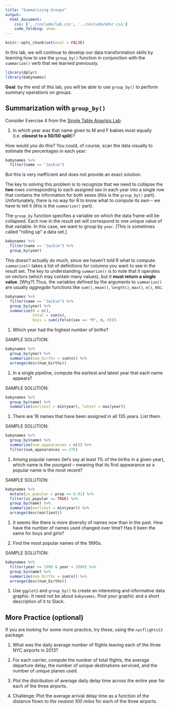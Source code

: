 ```yaml
---
title: "Summarizing Groups"
output:
  html_document:
    css: ['../include/lab.css', '../include/mdsr.css']
    code_folding: show
---
```


```r
knitr::opts_chunk$set(eval = FALSE)
```

In this lab, we will continue to develop our data transformation skills by learning how to use the `group_by()` function in conjunction with the `summarize()` verb that we learned previously. 

```r
library(dplyr)
library(babynames)
```

**Goal**: by the end of this lab, you will be able to use `group_by()` to perform summary operations on groups. 

## Summarization with `group_by()` 

Consider Exercise 4 from the [Single Table Anaylsis Lab](lab-single_table.html): 

#. In which year was that name given to M and F babies most equally (i.e. **closest to a 50/50 split**)?

How would you do this? You could, of course, scan the data visually to estimate the percentages in each year:

```r
babynames %>%
  filter(name == "Jackie")
```

But this is very inefficient and does not provide an exact solution. 

The key to solving this problem is to recognize that we need to collapse the **two** rows corresponding to each assigned sex in each year into a single row that contains the information for both sexes (this is the `group_by()` part). Unfortunately, there is no way for R to know what to compute its own -- we have to tell it (this is the `summarize()` part). 

The `group_by` function specifies a variable on which the data frame will be collapsed. Each row in the result set will correspond to one unique value of that variable. In this case, we want to group by `year`. [This is sometimes called "rolling up" a data set.]

```r
babynames %>%
  filter(name == "Jackie") %>%
  group_by(year)
```

This doesn't actually do much, since we haven't told R what to compute. `summarize()` takes a list of definitions for columns you want to see in the result set. The key to understanding `summarize()` is to note that it operates on vectors (which may contain many values), but it **must return a single value**. [Why?] Thus, the variables defined by the arguments to `summarize()` are usually *aggregate* functions like `sum()`, `mean()`, `length()`, `max()`, `n()`, etc.

```r
babynames %>%
  filter(name == "Jackie") %>%
  group_by(year) %>%
  summarize(N = n(), 
            total = sum(n), 
            boys = sum(ifelse(sex == "M", n, 0)))
```

#. Which year had the highest number of births?

SAMPLE SOLUTION:

```r
babynames %>%
  group_by(year) %>%
  summarize(num_births = sum(n)) %>%
  arrange(desc(num_births)) 
```

#. In a single pipeline, compute the earliest and latest year that each name appears?

SAMPLE SOLUTION:

```r
babynames %>%
  group_by(name) %>%
  summarize(earliest = min(year), latest = max(year))
```

#. There are 16 names that have been assigned in all 135 years. List them.

SAMPLE SOLUTION:

```r
babynames %>%
  group_by(name) %>%
  summarize(num_appearances = n()) %>%
  filter(num_appearances == 270)
```

#. Among popular names (let's say at least 1% of the births in a given year), which name is the *youngest* -- meaning that its first appearance as a popular name is the most recent? 

SAMPLE SOLUTION:

```r
babynames %>%
  mutate(is_popular = prop >= 0.01) %>%
  filter(is_popular == TRUE) %>%
  group_by(name) %>%
  summarize(earliest = min(year)) %>%
  arrange(desc(earliest))
```

#. It seems like there is more diversity of names now than in the past. How have the number of names used changed over time? Has it been the same for boys and girls? 

#. Find the most popular names of the 1990s. 

SAMPLE SOLUTION:

```r
babynames %>%
  filter(year >= 1990 & year < 2000) %>%
  group_by(name) %>%
  summarize(num_births = sum(n)) %>%
  arrange(desc(num_births))
```

#. Use `ggplot2` and `group_by()` to create an interesting and informative data graphic. It need not be about `babynames`. Post your graphic and a short description of it to Slack. 

## More Practice (optional)

If you are looking for some more practice, try these, using the `nycflights13` package.

#. What was the daily average number of flights leaving each of the three NYC airports in 2013?

#. For each carrier, compute the number of total flights, the average departure delay, the number of unique destinations serviced, and the number of unique planes used. 

#. Plot the distribution of average daily delay time across the entire year for each of the three airports. 

#. Challenge: Plot the average arrival delay time as a function of the distance flown *to the nearest 100 miles* for each of the three airports.

